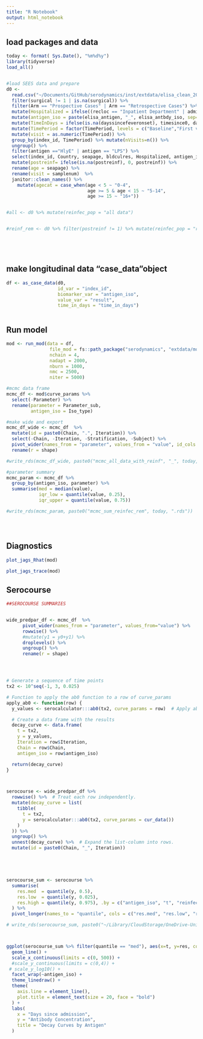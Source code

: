 ```yaml
---
title: "R Notebook"
output: html_notebook
---
```


## load packages and data
```r
today <- format( Sys.Date(), "%m%d%y")
library(tidyverse)
load_all()


#load SEES data and prepare 
d0 <- 
  read.csv("~/Documents/GitHub/serodynamics/inst/extdata/elisa_clean_2024-06-05.csv") %>%
  filter(surgical != 1 | is.na(surgical)) %>%
  filter(Arm == "Prospective Cases" | Arm == "Retrospective Cases") %>%
  mutate(Hospitalized = ifelse((recloc == "Inpatient Department" | admithosp_seap == "Yes"), "Yes", "No")) %>% 
  mutate(antigen_iso = paste(elisa_antigen, "_", elisa_antbdy_iso, sep="")) %>%
  mutate(TimeInDays = ifelse(is.na(dayssincefeveronset), timesince0, dayssincefeveronset)) %>%
  mutate(TimePeriod = factor(TimePeriod, levels = c("Baseline","First visit", "28 days", "3 months","6 months", "12 months", "18 months", "24 months"))) %>%
  mutate(visit = as.numeric(TimePeriod)) %>%
  group_by(index_id, TimePeriod) %>% mutate(nVisits=n()) %>%
  ungroup() %>%
  filter(antigen =="HlyE" | antigen == "LPS") %>%
  select(index_id, Country, seapage, bldculres, Hospitalized, antigen_iso, result, TimePeriod,  postreinf, samplenum,  TimeInDays, reinf_obs) %>%
  mutate(postreinf= ifelse(is.na(postreinf), 0, postreinf)) %>%
  rename(age = seapage) %>%
  rename(visit = samplenum)  %>%
  janitor::clean_names() %>%
    mutate(agecat = case_when(age < 5 ~ "0-4",
                              age >= 5 & age < 15 ~ "5-14",
                              age >= 15 ~ "16+")) 


#all <- d0 %>% mutate(reinfec_pop = "all data")


#reinf_rem <- d0 %>% filter(postreinf != 1) %>% mutate(reinfec_pop = "reinf removed")






```



## make longitudinal data "case_data"object
```r

df <- as_case_data(d0,
                   id_var = "index_id",
                   biomarker_var = "antigen_iso",
                   value_var = "result",
                   time_in_days = "time_in_days")



```

## Run model
```r

mod <- run_mod(data = df,
                file_mod = fs::path_package("serodynamics", "extdata/model.jags"),
                nchain = 4,
                nadapt = 2000,
                nburn = 1000,
                nmc = 2500,
                niter = 5000)

#mcmc data frame
mcmc_df <- mod$curve_params %>%
  select(-Parameter) %>%
  rename(parameter = Parameter_sub,
         antigen_iso = Iso_type)

#make wide and export
mcmc_df_wide <- mcmc_df  %>%
  mutate(id = paste0(Chain, ".", Iteration)) %>%
  select(-Chain, -Iteration, -Stratification, -Subject) %>%
  pivot_wider(names_from = "parameter", values_from = "value", id_cols = c("id", "antigen_iso")) %>%
  rename(r = shape)

#write_rds(mcmc_df_wide, paste0("mcmc_all_data_with_reinf", "_", today, ".rds"))

#parameter summary
mcmc_param <- mcmc_df %>%
  group_by(antigen_iso, parameter) %>%
  summarise(med = median(value),
            iqr_low = quantile(value, 0.25),
            iqr_upper = quantile(value, 0.75))

#write_rds(mcmc_param, paste0("mcmc_sum_reinfec_rem", today, ".rds"))





```


## Diagnostics
```r

plot_jags_Rhat(mod)

plot_jags_trace(mod)

```


## Serocourse

```r




##SEROCOURSE SUMMARIES


wide_predpar_df <- mcmc_df  %>%
      pivot_wider(names_from = "parameter", values_from="value") %>%
      rowwise() %>%
      #mutate(y1 = y0+y1) %>%
      droplevels() %>%
      ungroup() %>%
      rename(r = shape)




# Generate a sequence of time points
tx2 <- 10^seq(-1, 3, 0.025)

# Function to apply the ab0 function to a row of curve_params
apply_ab0 <- function(row) {
  y_values <- serocalculator:::ab0(tx2, curve_params = row)  # Apply ab0 function over time points

  # Create a data frame with the results
  decay_curve <- data.frame(
    t = tx2,
    y = y_values,
    Iteration = row$Iteration,
    Chain = row$Chain,
    antigen_iso = row$antigen_iso)

  return(decay_curve)
}



serocourse <- wide_predpar_df %>%
  rowwise() %>%  # Treat each row independently.
  mutate(decay_curve = list(
    tibble(
      t = tx2,
      y = serocalculator:::ab0(tx2, curve_params = cur_data())
    )
  )) %>%
  ungroup() %>%
  unnest(decay_curve) %>%  # Expand the list-column into rows.
  mutate(id = paste0(Chain, "_", Iteration)) 





serocourse_sum <- serocourse %>%
  summarise(
    res.med  = quantile(y, 0.5),
    res.low  = quantile(y, 0.025),
    res.high = quantile(y, 0.975), .by = c("antigen_iso", "t", "reinfec_pop")
  ) %>%
  pivot_longer(names_to = "quantile", cols = c("res.med", "res.low", "res.high"), names_prefix = "res.", values_to = "res")

# write_rds(serocourse_sum, paste0("~/Library/CloudStorage/OneDrive-UniversityofCalifornia,Davis/Research/Melioidosis_ISO_DORIM/clean data/sercourse_sum_", mthd, "_", read_norm, "_", today, ".rds"))



ggplot(serocourse_sum %>% filter(quantile == "med"), aes(x=t, y=res, color = reinfec_pop)) +
  geom_line() +
  scale_x_continuous(limits = c(0, 500)) +
  #scale_y_continuous(limits = c(0,4)) +
 # scale_y_log10() +
  facet_wrap(~antigen_iso) +
  theme_linedraw() +
  theme(
    axis.line = element_line(),
    plot.title = element_text(size = 20, face = "bold")
  ) +
  labs(
    x = "Days since admission",
    y = "Antibody Concentration",
    title = "Decay Curves by Antigen"
  )





```